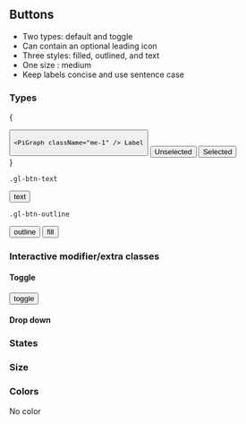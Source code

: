 
## Buttons

- Two types: default and toggle
- Can contain an optional leading icon
- Three styles: filled, outlined, and text
- One size : medium
- Keep labels concise and use sentence case

### Types

{<aside>

  <button className="btn">

    <PiGraph className="me-1" /> Label

  </button>
  <button className="">Unselected</button>
  <button className="">Selected</button>
</aside>}

`.gl-btn-text`

<button className="gl-btn-text">text</button>

`.gl-btn-outline`

<button className="gl-btn-outline">outline</button>
<button className="gl-btn-fill">fill</button>

### Interactive modifier/extra classes

#### Toggle

<button className="btn btn-text btn-toggle">toggle</button>

#### Drop down

### States

### Size

### Colors

No color
